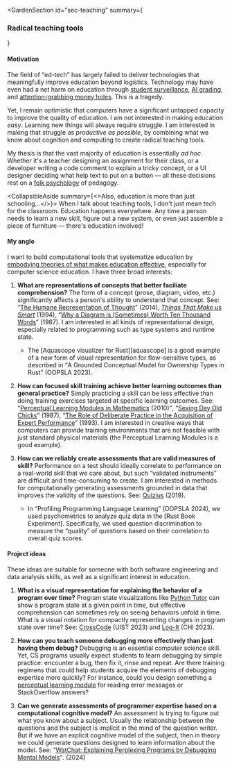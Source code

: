 
<GardenSection
   id="sec-teaching"
   summary={<h3>Radical teaching tools</h3>}
>                 
<section>

#### Motivation

The field of <q>ed-tech</q> has largely failed to deliver technologies that meaningfully improve education beyond logistics. Technology may have even had a net harm on education through [student surveillance][proctorio], [<abbr>AI</abbr> grading][ai-grading], and [attention-grabbing money holes][charisma-machine]. This is a tragedy.

Yet, I remain optimistic that computers have a significant untapped capacity to improve the quality of education. I am not interested in making education *easy*. Learning new things will always require struggle. I am interested in making that struggle as *productive as possible*, by combining what we know about cognition and computing to create radical teaching tools.

My thesis is that the vast majority of education is essentially <i>ad hoc</i>. Whether it's a teacher designing an assignment for their class, or a developer writing a code comment to explain a tricky concept, or a <abbr>UI</abbr> designer deciding what help text to put on a button &mdash; all these decisions rest on a [folk psychology] of pedagogy.

<CollapsibleAside summary={<>Also, education is more than just schooling...</>}>
When I talk about teaching tools, I don't just mean tech for the classroom. Education happens everywhere. Any time a person needs to learn a new skill, figure out a new system, or even just assemble a piece of furniture &mdash; there's education involved!
</CollapsibleAside>

</section>
<section>

#### My angle

I want to build computational tools that systematize education by [embodying theories of what makes education effective][theory-nexus], especially for computer science education. I have three broad interests:

1. **What are representations of concepts that better faciliate comprehension?** The form of a concept (prose, diagram, video, etc.) significantly affects a person's ability to understand that concept. See: <q>[The Humane Representation of Thought][victor-humane]</q> (2014), [*Things That Make us Smart*][ttmus] (1994), <q>[Why a Diagram is (Sometimes) Worth Ten Thousand Words][diagram-10kwords]</q> (1987). I am interested in all kinds of representational design, especially related to programming such as type systems and runtime state.

   - <p>The [Aquascope visualizer for Rust][aquascope] is a good example of a new form of visual representation for flow-sensitive types, as described in <q><Ref id="cgk:ownership-conceptual-model">A Grounded Conceptual Model for Ownership Types in Rust</Ref></q> (<abbr>OOPSLA</abbr> 2023).</p>

2. **How can focused skill training achieve better learning outcomes than general practice?** Simply practicing a skill can be less effective than doing training exercises targeted at specific learning outcomes. See: <q>[Perceptual Learning Modules in Mathematics][plm] (2010)</q>, <q>[Sexing Day Old Chicks][chicks]</q> (1987), <q>[The Role of Deliberate Practice in the Acquisition of Expert Performance][deliberate-practice]</q> (1993). I am interested in creative ways that computers can provide training environments that are not feasible with just standard physical materials (the Perceptual Learning Modules is a good example).


3. **How can we reliably create assessments that are valid measures of skill?** Performance on a test should ideally correlate to performance on a real-world skill that we care about, but such <q>validated instruments</q> are difficult and time-consuming to create. I am interested in methods for computationally generating assessments grounded in data that improves the validity of the questions. See: [Quizius][quizius] (2019).

   - <p>In <q><Ref id="ck:profiling-learning">Profiling Programming Language Learning</Ref></q> (<abbr>OOPSLA</abbr> 2024), we used psychometrics to analyze quiz data in the [Rust Book Experiment]. Specifically, we used question discrimination to measure the <q>quality</q> of questions based on their correlation to overall quiz scores.</p>

</section>
<section>

#### Project ideas

These ideas are suitable for someone with both software engineering and data analysis skills, as well as a significant interest in education.

1. **What is a visual representation for explaining the behavior of a program over time?** Program state visualizations like [Python Tutor] can show a program state at a given point in time, but effective comprehension can sometimes rely on seeing behaviors unfold in time. What is a visual notation for compactly representing changes in program state over time? See: [CrossCode] (<abbr>UIST</abbr> 2023) and [Log-It] (<abbr>CHI</abbr> 2023).

2. **How can you teach someone debugging more effectively than just having them debug?** Debugging is an essential computer science skill. Yet, <abbr>CS</abbr> programs usually expect students to learn debugging by simple practice: encounter a bug, then fix it, rinse and repeat. Are there training regimens that could help students acquire the elements of debugging expertise more quickly? For instance, could you design something a [perceptual learning module][plm] for reading error messages or StackOverflow answers?

3. **Can we generate assessments of programmer expertise based on a computational cognitive model?** An assessment is trying to figure out what you know about a subject. Usually the relationship between the questions and the subject is implicit in the mind of the question writer. But if we have an explicit cognitive model of the subject, then in theory we could generate questions designed to learn information about the model. See: <q>[WatChat: Explaining Perplexing Programs by Debugging Mental Models][watchat]</q>. (2024)

</section>
</GardenSection>

[proctorio]: https://www.theguardian.com/education/2024/apr/18/us-schools-anti-cheating-software-proctorio
[ai-grading]: https://www.vice.com/en/article/pa7dj9/flawed-algorithms-are-grading-millions-of-students-essays
[charisma-machine]: https://mitpress.mit.edu/9780262537445/the-charisma-machine/
[folk psychology]: https://en.wikipedia.org/wiki/Folk_psychology
[theory-nexus]: https://dl.acm.org/doi/10.1145/67449.67452
[victor-humane]: https://vimeo.com/115154289
[diagram-10kwords]: https://www.sciencedirect.com/science/article/pii/S0364021387800265
[ttmus]: https://www.nngroup.com/books/things-that-make-us-smart/
[aquascope]: https://cognitive-engineering-lab.github.io/aquascope/
[plm]: https://onlinelibrary.wiley.com/doi/full/10.1111/j.1756-8765.2009.01053.x
[chicks]: https://psycnet.apa.org/record/1988-03299-001
[deliberate-practice]: https://psycnet.apa.org/record/1993-40718-001
[stanford-acuity]: https://ojs.aaai.org/index.php/AAAI/article/view/5384
[quizius]: https://dl.acm.org/doi/abs/10.1145/3287324.3287504
[Rust Book Experiment]: https://rust-book.cs.brown.edu/
[theia]: https://dl.acm.org/doi/abs/10.1145/3358711.3361625
[Python Tutor]: https://pythontutor.com/
[CrossCode]: https://dl.acm.org/doi/10.1145/3544548.3581390
[Log-It]: https://dl.acm.org/doi/10.1145/3544548.3581403
[watchat]: https://arxiv.org/abs/2403.05334